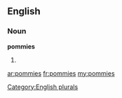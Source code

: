 ==English==

===Noun===
'''pommies'''

# {{plural of|[[pommie]]}}

[[Category:English plurals]]

[[ar:pommies]]
[[fr:pommies]]
[[my:pommies]]